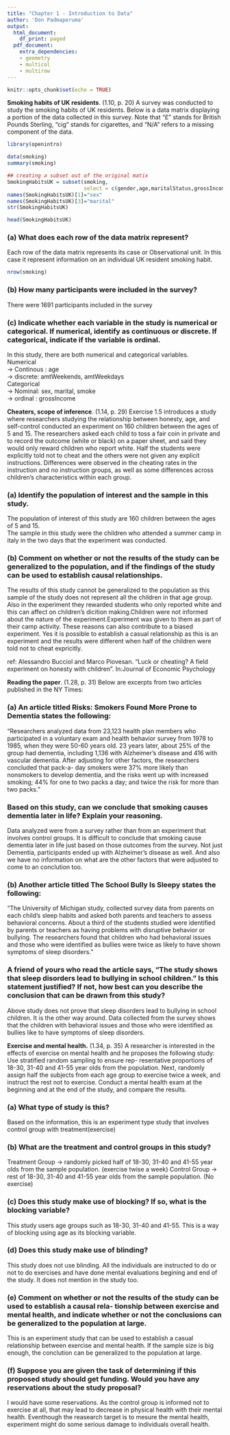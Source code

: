---
title: "Chapter 1 - Introduction to Data"
author: 'Don Padmaperuma'
output:
  html_document:
    df_print: paged
  pdf_document:
    extra_dependencies:
    - geometry
    - multicol
    - multirow
---

```{r setup, include=FALSE}
knitr::opts_chunk$set(echo = TRUE)
```
**Smoking habits of UK residents**. (1.10, p. 20) A survey was conducted to study the smoking habits of UK residents. Below is a data matrix displaying a portion of the data collected in this survey. Note that “£” stands for British Pounds Sterling, "cig" stands for cigarettes, and "N/A" refers to a missing component of the data.

```{r}
library(openintro)
```
```{r}
data(smoking)
summary(smoking)
```
```{r}
## creating a subset out of the original matix
SmokingHabitsUK = subset(smoking, 
                         select = c(gender,age,maritalStatus,grossIncome,smoke,amtWeekends,amtWeekdays))
names(SmokingHabitsUK)[1]="sex"
names(SmokingHabitsUK)[3]="marital"
str(SmokingHabitsUK)
```
```{r}
head(SmokingHabitsUK)
```
  
### (a) What does each row of the data matrix represent?  
Each row of the data matrix represents its case or Observational unit. In this case it represent information on an individual UK resident smoking habit.  

```{r}
nrow(smoking)
```

### (b) How many participants were included in the survey?  
There were 1691 participants included in the survey 

### (c) Indicate whether each variable in the study is numerical or categorical. If numerical, identify as continuous or discrete. If categorical, indicate if the variable is ordinal.  
In this study, there are both numerical and categorical variables.   
Numerical  
-> Continous :  age  
-> discrete: amtWeekends, amtWeekdays  
Categorical  
-> Nominal: sex, marital, smoke  
-> ordinal : grossIncome  


**Cheaters, scope of inference**. (1.14, p. 29) Exercise 1.5 introduces a study where researchers studying the relationship between honesty, age, and self-control conducted an experiment on 160 children between the ages of 5 and 15. The researchers asked each child to toss a fair coin in private and to record the outcome (white or black) on a paper sheet, and said they would only reward children who report white. Half the students were explicitly told not to cheat and the others were not given any explicit instructions. Differences were observed in the cheating rates in the instruction and no instruction groups, as well as some differences across children’s characteristics within each group.    

### (a) Identify the population of interest and the sample in this study.    

The population of interest of this study are 160 children between the ages of 5 and 15.  
The sample in this study were the children who attended a summer camp in italy in the two days that the experiment was conducted. 


### (b) Comment on whether or not the results of the study can be generalized to the population, and if the findings of the study can be used to establish causal relationships.  

The results of this study cannot be generalized to the population as this sample of the study does not represent all the children in that age group. Also in the experiment they rewarded students who only reported white and this can affect on children's dicition making.Children were not informed about the nature of the experiment.Experiment was given to them as part of their camp activity. These reasons can also contribute to a biased experiment. 
Yes it is possible to establish a casual relationship as this is an experiment and the results were different when half of the children were told not to cheat expricitly.

ref: Alessandro Bucciol and Marco Piovesan. “Luck or cheating? A field experiment on honesty with children”. In:Journal of Economic Psychology  

**Reading the paper**. (1.28, p. 31) Below are excerpts from two articles published in the NY Times:

### (a) An article titled Risks: Smokers Found More Prone to Dementia states the following:

"Researchers analyzed data from 23,123 health plan members who participated in a voluntary exam and health behavior survey from 1978 to 1985, when they were 50-60 years old. 23 years later, about 25% of the group had dementia, including 1,136 with Alzheimer's disease and 416 with vascular dementia. After adjusting for other factors, the researchers concluded that pack-a- day smokers were 37% more likely than nonsmokers to develop dementia, and the risks went up with increased smoking; 44% for one to two packs a day; and twice the risk for more than two packs."  

### Based on this study, can we conclude that smoking causes dementia later in life? Explain your reasoning.  
Data analyzed were from a survey rather than from an experiment that involves control groups. It is difficult to conclude that smoking cause dementia later in life just based on those outcomes from the survey. Not just Dementia, participants ended up with Alzheimer's disease as well. And also we have no information on what are the other factors that were adjusted to come to an conclution too.  

### (b) Another article titled The School Bully Is Sleepy states the following:

"The University of Michigan study, collected survey data from parents on each child's sleep habits and asked both parents and teachers to assess behavioral concerns. About a third of the students studied were identified by parents or teachers as having problems with disruptive behavior or bullying. The researchers found that children who had behavioral issues and those who were identified as bullies were twice as likely to have shown symptoms of sleep disorders."

### A friend of yours who read the article says, "The study shows that sleep disorders lead to bullying in school children." Is this statement justified? If not, how best can you describe the conclusion that can be drawn from this study?  

Above study does not prove that sleep disorders lead to bullying in school children. It is the other way around. Data collected from the survey shows that the children with behavioral issues and those who were identified as bullies like to have symptoms of sleep disorders.  

**Exercise and mental health.** (1.34, p. 35) A researcher is interested in the effects of exercise on mental health and he proposes the following study: Use stratified random sampling to ensure rep- resentative proportions of 18-30, 31-40 and 41-55 year olds from the population. Next, randomly assign half the subjects from each age group to exercise twice a week, and instruct the rest not to exercise. Conduct a mental health exam at the beginning and at the end of the study, and compare the results.  

### (a) What type of study is this? 

Based on the information, this is an experiment type study that involves control group with treatment(exercise) 

### (b) What are the treatment and control groups in this study? 

Treatment Group -> randomly picked half of 18-30, 31-40 and 41-55 year olds from the sample population. (exercise twise a week)
Control Group -> rest of 18-30, 31-40 and 41-55 year olds from the sample population. (No exercise)  

### (c) Does this study make use of blocking? If so, what is the blocking variable?
This study users age groups such as 18-30, 31-40 and 41-55. This is a way of blocking using age as its blocking variable.  

### (d) Does this study make use of blinding?

This study does not use blinding. All the individuals are instructed to do or not to do exercises and have done mental evaluations begining and end of the study. It does not mention in the study too. 

### (e) Comment on whether or not the results of the study can be used to establish a causal rela- tionship between exercise and mental health, and indicate whether or not the conclusions can be generalized to the population at large. 

This is an experiment study that can be used to establish a casual relationship between exercise and mental health. If the sample size is big enough, the conclution can be generalized to the population at large.  

### (f) Suppose you are given the task of determining if this proposed study should get funding. Would you have any reservations about the study proposal? 
I would have some reservations. As the control group is informed not to exercise at all, that may lead to decrease in physical health with their mental health. Eventhough the reasearch target is to mesure the mental health, experiment might do some serious damage to individuals overall health. 





